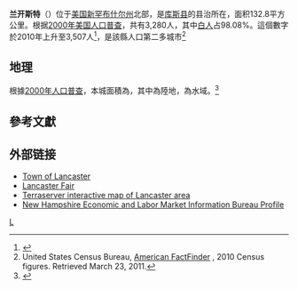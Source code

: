 {{NoteTA
| 1 = zh-cn:兰开斯特;zh-hk:蘭加斯特;zh-mo:蘭加斯特;zh-tw:蘭卡斯特;zh-hant:蘭開斯特
}}
{{Infobox settlement
|official_name            = 兰开斯特<br>Lancaster
|nickname                 =
|motto                    = 友好州的友好鎮<br>The friendly town in the friendly state
|image_skyline            = Downtown Lancaster, NH 5.JPG
|image_seal               = 
|imagesize                =
|image_caption            = 兰开斯特大街
|image_flag               =
|image_map                = Coos-Lancaster-NH.png
|mapsize                  = 250x200px
|map_caption              = 兰开斯特在新罕布什尔州中的位置
|settlement_type          = 鎮
|image_map1               =
|mapsize1                 =
|map_caption1             =
|coordinates_display      = inline,title
|coordinates_region       = US-NH
|subdivision_type         = [[世界地理索引|國家]]
|subdivision_name         = [[美國|美國]]
|subdivision_type1        = [[美國州份|州]]
|subdivision_name1        = [[新罕布什尔州|新罕布什尔州]]
|subdivision_type2        = [[縣_(美國)|縣]]
|subdivision_name2        = [[库斯县_(新罕布什尔州)|库斯县]]
|government_type          =
|leader_title             = 市政委員會
|leader_name              = 主席大衛·斯蒂克尼<br>利奧·伊諾斯<br>萊昂·賴德奧特
|established_title        = 成立市政機關
|established_date         = 1763年
|area_magnitude           = 1 E8
|area_total_km2           = 131.4
|area_total_sq_mi         = 
|area_land_km2            = 129.1
|area_land_sq_mi          = 
|area_water_km2           = 2.3
|area_water_sq_mi         = 
|area_water_percent       = 1.73
|population_as_of         = [[2010年美國人口普查|2010年]]
|population_note          =
|population_total         = 3507
|population_density_km2   = 27.2
|population_density_sq_mi = 
|timezone                 = [[北美東部時區|北美東部時區]]
|utc_offset               = -5
|timezone_DST             = 北美東部時區
|utc_offset_DST           = -4
|latd = 44 |latm = 29 |lats = 20 |latNS = N
|longd = 71 |longm = 34 |longs = 09 |longEW = W
|elevation_m              = 263
|elevation_ft             = 863
|website                  = {{URL|www.lancasternh.org}}
|postal_code_type         = [[美國郵政編碼|ZIP代碼]]
|postal_code              = 03584
|area_code                = 603
|blank_name               = [[聯邦信息處理標準|FIPS代碼]]
|blank_info               = 33-40420
|blank1_name              = [[地名信息系統|GNIS代碼]]
|blank1_info              = 0873640
|footnotes                =
}}

'''兰开斯特'''（{{lang en|'''Lancaster'''}}）位于[[美国|美国]][[新罕布什尔州|新罕布什尔州]]北部，是[[库斯县_(新罕布什尔州)|库斯县]]的县治所在{{GR|6}}，面积132.8平方公里。根据[[2000年美国人口普查|2000年美国人口普查]]，共有3,280人，其中[[白人|白人]]占98.08%。{{GR|2}}這個數字於2010年上升至3,507人<ref>{{Cite web |url=http://factfinder2.census.gov/ |title=2010 census factfinder2 |accessdate=2013-08-08 |archive-date=2013-09-11 |archive-url=https://web.archive.org/web/20130911234518/http://factfinder2.census.gov/ |dead-url=no }}</ref>，是該縣人口第二多城市<ref name=2010Census>United States Census Bureau, [http://factfinder2.census.gov/main.html American FactFinder] {{Wayback|url=http://factfinder2.census.gov/main.html |date=20120506064715 }}, 2010 Census figures. Retrieved March 23, 2011.</ref>

==地理==
根據[[美國2000年人口普查|2000年人口普查]]，本城面積為{{convert|50.7|sqmi|sqkm|2}}，其中{{convert|49.8|sqmi|sqkm|2}}為陸地，{{convert|0.9|sqmi|sqkm|2}}為水域。<ref>{{cite web| url=http://factfinder2.census.gov| title=Geographic Identifiers: 2010 Demographic Profile Data (G001) - Lancaster town, New Hampshire| publisher=U.S. Census Bureau American Factfinder| accessdate=November 8, 2011| archive-date=2013-09-11| archive-url=https://web.archive.org/web/20130911234518/http://factfinder2.census.gov/| dead-url=no}}</ref>

==參考文獻==
{{reflist|2}}

== 外部链接 ==
* [http://www.lancasternh.org/ Town of Lancaster] {{Wayback|url=http://www.lancasternh.org/ |date=20201028223244 }}
* [https://web.archive.org/web/20080514162354/http://www.lancasterfair.com/index.htm Lancaster Fair]
* [http://terraserver-usa.com/image.aspx?T=2&S=15&Z=19&X=46&Y=769&W=1 Terraserver interactive map of Lancaster area]{{dead link|date=2017年11月 |bot=InternetArchiveBot |fix-attempted=yes }}
* [http://www.nh.gov/nhes/elmi/htmlprofiles/lancaster.html New Hampshire Economic and Labor Market Information Bureau Profile]{{Wayback|url=http://www.nh.gov/nhes/elmi/htmlprofiles/lancaster.html |date=20080825045550 }}

[[Category:新罕布什尔州城市|L]]